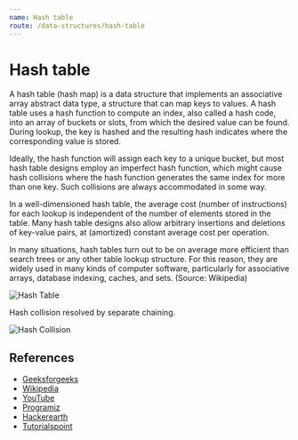 ```yaml
---
name: Hash table
route: /data-structures/hash-table
---
```


# Hash table

A hash table (hash map) is a data structure that implements an associative array
abstract data type, a structure that can map keys to values. A hash table uses a
hash function to compute an index, also called a hash code, into an array of
buckets or slots, from which the desired value can be found. During lookup, the
key is hashed and the resulting hash indicates where the corresponding value is
stored.

Ideally, the hash function will assign each key to a unique bucket, but most
hash table designs employ an imperfect hash function, which might cause hash
collisions where the hash function generates the same index for more than one
key. Such collisions are always accommodated in some way.

In a well-dimensioned hash table, the average cost (number of instructions) for
each lookup is independent of the number of elements stored in the table. Many
hash table designs also allow arbitrary insertions and deletions of key-value
pairs, at (amortized) constant average cost per operation.

In many situations, hash tables turn out to be on average more efficient than
search trees or any other table lookup structure. For this reason, they are
widely used in many kinds of computer software, particularly for associative
arrays, database indexing, caches, and sets. (Source: Wikipedia)

![Hash Table](https://upload.wikimedia.org/wikipedia/commons/7/7d/Hash_table_3_1_1_0_1_0_0_SP.svg)

Hash collision resolved by separate chaining.

![Hash Collision](https://upload.wikimedia.org/wikipedia/commons/d/d0/Hash_table_5_0_1_1_1_1_1_LL.svg)

## References

- [Geeksforgeeks](https://www.geeksforgeeks.org/hashing-data-structure/)
- [Wikipedia](https://en.wikipedia.org/wiki/Hash_table)
- [YouTube](https://www.youtube.com/watch?v=shs0KM3wKv8)
- [Programiz](https://www.programiz.com/dsa/hash-table)
- [Hackerearth](https://www.hackerearth.com/practice/data-structures/hash-tables/basics-of-hash-tables/tutorial/)
- [Tutorialspoint](https://www.tutorialspoint.com/data_structures_algorithms/hash_data_structure.htm)
